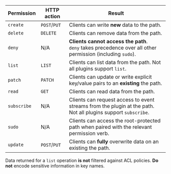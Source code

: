 Permission  | HTTP action   | Result
----------- | ------------- | -----------
`create`    | `POST`/`PUT`  | Clients can write **new** data to the path.
`delete`    | `DELETE`      | Clients can remove data from the path.
`deny`      | N/A           | **Clients cannot access the path**.<br/>`deny` takes precedence over all other permission (including `sudo`).
`list`      | `LIST`        | Clients can list data from the path. Not all plugins support `list`.
`patch`     | `PATCH`       | Clients can update or write explicit key/value pairs to an **existing** the path.
`read`      | `GET`         | Clients can read data from the path.
`subscribe` | N/A           | Clients can request access to event streams from the plugin at the path. Not all plugins support `subscribe`.
`sudo`      | N/A           | Clients can access the root-protected path when paired with the relevant permission verb.
`update`    | `POST`/`PUT`  | Clients can **fully** overwrite data on an existing the path.

<Warning>

Data returned for a `list` operation **is not** filtered against ACL policies.
**Do not** encode sensitive information in key names. 

</Warning>



